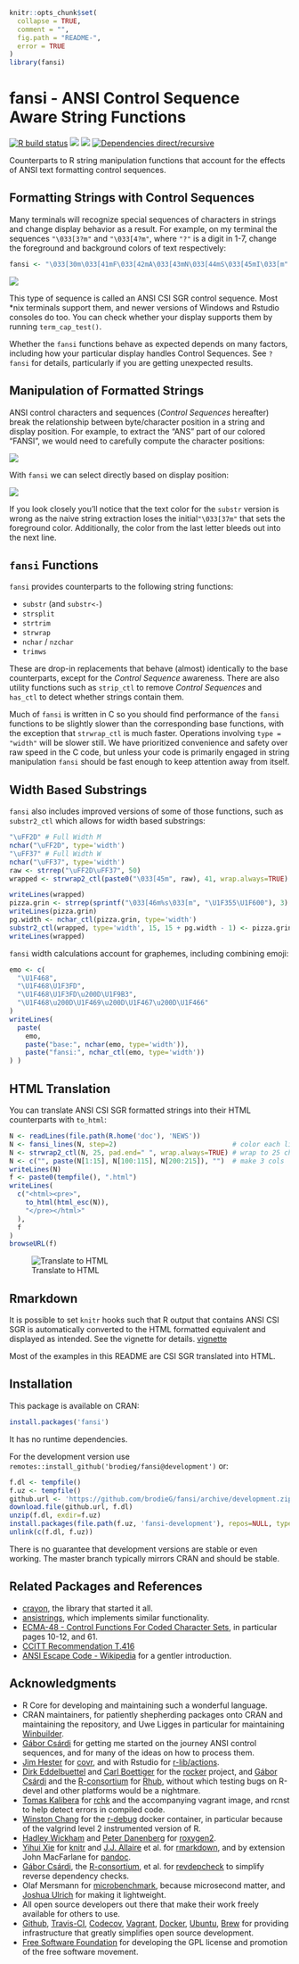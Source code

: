 <!-- README.md is generated from README.Rmd. Please edit that file
library(rmarkdown)
render('README.Rmd', output_format=md_document())
render('README.Rmd', output_format=html_document())
 -->
```r
knitr::opts_chunk$set(
  collapse = TRUE,
  comment = "",
  fig.path = "README-",
  error = TRUE
)
library(fansi)
```
# fansi - ANSI Control Sequence Aware String Functions

[![R build status](https://github.com/brodieG/fansi/workflows/R-CMD-check/badge.svg)](https://github.com/brodieG/fansi/actions)
[![](https://codecov.io/gh/brodieG/fansi/branch/master/graphs/badge.svg?branch=master)](https://codecov.io/github/brodieG/fansi?branch=master)
[![](http://www.r-pkg.org/badges/version/fansi)](https://cran.r-project.org/package=fansi)
[![Dependencies direct/recursive](https://tinyverse.netlify.app/badge/fansi)](https://tinyverse.netlify.app/)

Counterparts to R string manipulation functions that account for the effects of
ANSI text formatting control sequences.

## Formatting Strings with Control Sequences

Many terminals will recognize special sequences of characters in strings and
change display behavior as a result.  For example, on my terminal the sequences
`"\033[3?m"` and `"\033[4?m"`, where `"?"` is a digit in 1-7, change the
foreground and background colors of text respectively:

```r
fansi <- "\033[30m\033[41mF\033[42mA\033[43mN\033[44mS\033[45mI\033[m"
```
![](https://raw.githubusercontent.com/brodieG/fansi/rc/extra/images/fansi-1.png)

This type of sequence is called an ANSI CSI SGR control sequence.  Most &#42;nix
terminals support them, and newer versions of Windows and Rstudio consoles do
too.  You can check whether your display supports them by running
`term_cap_test()`.

Whether the `fansi` functions behave as expected depends on many factors,
including how your particular display handles Control Sequences.  See `?fansi`
for details, particularly if you are getting unexpected results.

## Manipulation of Formatted Strings

ANSI control characters and sequences (_Control Sequences_ hereafter) break the
relationship between byte/character position in a string and display position.
For example, to extract the "ANS" part of our colored "FANSI", we would need to
carefully compute the character positions:

![](https://raw.githubusercontent.com/brodieG/fansi/rc/extra/images/fansi-2.png)

With `fansi` we can select directly based on display position:

![](https://raw.githubusercontent.com/brodieG/fansi/rc/extra/images/fansi-3.png)

If you look closely you'll notice that the text color for the `substr` version
is wrong as the naive string extraction loses the initial`"\033[37m"` that sets
the foreground color.  Additionally, the color from the last letter bleeds out
into the next line.

## `fansi` Functions

`fansi` provides counterparts to the following string functions:

* `substr` (and `substr<-`)
* `strsplit`
* `strtrim`
* `strwrap`
* `nchar` / `nzchar`
* `trimws`

These are drop-in replacements that behave (almost) identically to the base
counterparts, except for the _Control Sequence_ awareness.  There are also
utility functions such as `strip_ctl` to remove _Control Sequences_ and
`has_ctl` to detect whether strings contain them.

Much of `fansi` is written in C so you should find performance of the `fansi`
functions to be slightly slower than the corresponding base functions, with the
exception that `strwrap_ctl` is much faster.  Operations involving `type =
"width"` will be slower still.  We have prioritized convenience and safety over
raw speed in the C code, but unless your code is primarily engaged in string
manipulation `fansi` should be fast enough to keep attention away from itself.

## Width Based Substrings

`fansi` also includes improved versions of some of those functions, such as
`substr2_ctl` which allows for width based substrings:

```r
"\uFF2D" # Full Width M
nchar("\uFF2D", type='width')
"\uFF37" # Full Width W
nchar("\uFF37", type='width')
raw <- strrep("\uFF2D\uFF37", 50)
wrapped <- strwrap2_ctl(paste0("\033[45m", raw), 41, wrap.always=TRUE)
```
```r
writeLines(wrapped)
pizza.grin <- strrep(sprintf("\033[46m%s\033[m", "\U1F355\U1F600"), 3)
writeLines(pizza.grin)
pg.width <- nchar_ctl(pizza.grin, type='width')
substr2_ctl(wrapped, type='width', 15, 15 + pg.width - 1) <- pizza.grin
writeLines(wrapped)
```

`fansi` width calculations account for graphemes, including combining emoji:

```r
emo <- c(
  "\U1F468",
  "\U1F468\U1F3FD",
  "\U1F468\U1F3FD\u200D\U1F9B3",
  "\U1F468\u200D\U1F469\u200D\U1F467\u200D\U1F466"
)
writeLines(
  paste(
    emo,
    paste("base:", nchar(emo, type='width')),
    paste("fansi:", nchar_ctl(emo, type='width'))
) )
```

## HTML Translation

You can translate ANSI CSI SGR formatted strings into their HTML counterparts
with `to_html`:

```r
N <- readLines(file.path(R.home('doc'), 'NEWS'))
N <- fansi_lines(N, step=2)                             # color each line
N <- strwrap2_ctl(N, 25, pad.end=" ", wrap.always=TRUE) # wrap to 25 chrs
N <- c("", paste(N[1:15], N[100:115], N[200:215]), "")  # make 3 cols
writeLines(N)
f <- paste0(tempfile(), ".html")
writeLines(
  c("<html><pre>",
    to_html(html_esc(N)),
    "</pre></html>"
  ),
  f
)
browseURL(f)
```
![Translate to HTML](https://raw.githubusercontent.com/brodieG/fansi/rc/extra/images/sgr_to_html.png)

## Rmarkdown

It is possible to set `knitr` hooks such that R output that contains ANSI CSI
SGR is automatically converted to the HTML formatted equivalent and displayed as
intended.  See the vignette for details.
[vignette](https://htmlpreview.github.io/?https://raw.githubusercontent.com/brodieG/fansi/rc/doc/sgr-in-rmd.html)

Most of the examples in this README are CSI SGR translated into HTML.

## Installation

This package is available on CRAN:

```r
install.packages('fansi')
```

It has no runtime dependencies.

For the development version use
`remotes::install_github('brodieg/fansi@development')` or:

```r
f.dl <- tempfile()
f.uz <- tempfile()
github.url <- 'https://github.com/brodieG/fansi/archive/development.zip'
download.file(github.url, f.dl)
unzip(f.dl, exdir=f.uz)
install.packages(file.path(f.uz, 'fansi-development'), repos=NULL, type='source')
unlink(c(f.dl, f.uz))
```

There is no guarantee that development versions are stable or even working.  The
master branch typically mirrors CRAN and should be stable.

## Related Packages and References

* [crayon](https://github.com/r-lib/crayon), the library that started it all.
* [ansistrings](https://github.com/r-lib/ansistrings/), which implements similar
  functionality.
* [ECMA-48 - Control Functions For Coded Character
  Sets](https://www.ecma-international.org/publications-and-standards/standards/ecma-48/),
  in particular pages 10-12, and 61.
* [CCITT Recommendation T.416](https://www.itu.int/rec/dologin_pub.asp?lang=e&id=T-REC-T.416-199303-I!!PDF-E&type=items)
* [ANSI Escape Code - Wikipedia](https://en.wikipedia.org/wiki/ANSI_escape_code)
  for a gentler introduction.

## Acknowledgments

* R Core for developing and maintaining such a wonderful language.
* CRAN maintainers, for patiently shepherding packages onto CRAN and maintaining
  the repository, and Uwe Ligges in particular for maintaining
  [Winbuilder](https://win-builder.r-project.org/).
* [Gábor Csárdi](https://github.com/gaborcsardi) for getting me started on the
  journey ANSI control sequences, and for many of the ideas on how to process
  them.
* [Jim Hester](https://github.com/jimhester) for
  [covr](https://cran.r-project.org/package=covr), and with Rstudio for
  [r-lib/actions](https://github.com/r-lib/actions).
* [Dirk Eddelbuettel](https://github.com/eddelbuettel) and [Carl
  Boettiger](https://github.com/cboettig) for the
  [rocker](https://github.com/rocker-org/rocker) project, and [Gábor
  Csárdi](https://github.com/gaborcsardi) and the
  [R-consortium](https://www.r-consortium.org/) for
  [Rhub](https://github.com/r-hub), without which testing bugs on R-devel and
  other platforms would be a nightmare.
* [Tomas Kalibera](https://github.com/kalibera) for
  [rchk](https://github.com/kalibera/rchk) and the accompanying vagrant image,
  and rcnst to help detect errors in compiled code.
* [Winston Chang](https://github.com/wch) for the
  [r-debug](https://hub.docker.com/r/wch1/r-debug/) docker container, in
  particular because of the valgrind level 2 instrumented version of R.
* [Hadley Wickham](https://github.com/hadley/) and [Peter
  Danenberg](https://github.com/klutometis) for
  [roxygen2](https://cran.r-project.org/package=roxygen2).
* [Yihui Xie](https://github.com/yihui) for
  [knitr](https://cran.r-project.org/package=knitr) and  [J.J.
  Allaire](https://github.com/jjallaire) et al. for
  [rmarkdown](https://cran.r-project.org/package=rmarkdown), and by extension
  John MacFarlane for [pandoc](https://pandoc.org/).
* [Gábor Csárdi](https://github.com/gaborcsardi), the
  [R-consortium](https://www.r-consortium.org/), et al. for
  [revdepcheck](https://github.com/r-lib/revdepcheck) to simplify reverse
  dependency checks.
* Olaf Mersmann for
  [microbenchmark](https://cran.r-project.org/package=microbenchmark), because
  microsecond matter, and [Joshua Ulrich](https://github.com/joshuaulrich) for
  making it lightweight.
* All open source developers out there that make their work freely available
  for others to use.
* [Github](https://github.com/), [Travis-CI](https://travis-ci.org/),
  [Codecov](https://about.codecov.io/), [Vagrant](https://www.vagrantup.com/),
  [Docker](https://www.docker.com/), [Ubuntu](https://ubuntu.com/),
  [Brew](https://brew.sh/) for providing infrastructure that greatly simplifies
  open source development.
* [Free Software Foundation](https://www.fsf.org/) for developing the GPL
  license and promotion of the free software movement.

